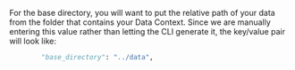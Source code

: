 For the base directory, you will want to put the relative path of your data from the folder that contains your Data Context.  Since we are manually entering this value rather than letting the CLI generate it, the key/value pair will look like:

```python name="inferred data connector add base_directory"
        "base_directory": "../data",
```